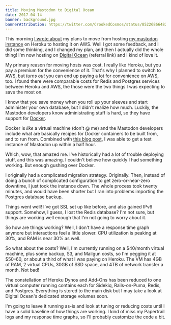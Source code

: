 ```yaml
---
title: Moving Mastodon to Digital Ocean
date: 2017-04-14
banner: background.jpg
bannerAttribution: https://twitter.com/CrookedCosmos/status/852268664825008130
---
```



This morning [I wrote about](/blog/mastodon-hosting-migration-plan/) my plans to move from hosting [my mastodon instance](https://mastodon.technology) on Heroku to hosting it on AWS. Well I got some feedback, and I did some thinking, and I changed my plan, and then I actually did the whole thing! I'm now hosting on [Digital Ocean](https://m.do.co/c/4a83a8a7aedf) (referral link) and I kind of love it.


My primary reason for moving hosts was cost. I really like Heroku, but you pay a premium for the convenience of it. That's why I planned to switch to AWS, but _turns out_ you can end up paying a lot for convenience on AWS, too. I found there were comparable costs for Redis and Postgres services between Heroku and AWS, the those were the two things I was expecting to save the most on.

I know that you save money when you roll up your sleeves and start administer your own database, but I didn't realize how much. Luckily, the Mastodon developers know administrating stuff is hard, so they have support for [Docker](https://www.docker.com).

Docker is _like_ a virtual machine (don't @ me) and the Mastodon developers include what are basically recipes for Docker containers to be built from, and to run from. Combined with [this blog post](http://digitalmind.io/post/deploying-mastodon-on-digital-ocean), I was able to get a test instance of Mastodon up within a half hour. 

Which, wow, that amazed me. I've historically had a lot of trouble deploying stuff, and this was amazing. I couldn't believe how quickly I had something working. But enough gushing over Docker.

I originally had a complicated migration strategy. Originally. Then, instead of doing a bunch of complicated configuration to get zero-or-near-zero downtime, I just took the instance down. The whole process took twenty minutes, and would have been shorter but I ran into problems importing the Postgres database backup. 

Things went well! I've got SSL set up like before, and also gained IPv6 support. Somehow, I guess, I lost the Redis database? I'm not sure, but things are working well enough that I'm not going to worry about it.

So how are things working? Well, I don't have a response time graph anymore but interactions feel a little slower. CPU utilization is peaking at 30%, and RAM is near 30% as well.

So what about the costs? Well, I'm currently running on a $40/month virtual machine, plus some backup, S3, and Mailgun costs, so I'm pegging it at $50–60, or about a third of what I was paying on Heroku. The VM has 4GB of RAM, 2 virtual CPUs, 30GB of SSD space, and 4TB of network transfer a month. Not bad! 

The constellation of Heroku Dynos and Add-Ons has been reduced to one virtual computer running contains each for Sidekiq, Rails-on-Puma, Redis, and Postgres. Everything is stored to the main disk but I may take a look at Digital Ocean's dedicated storage volumes soon.

I'm going to leave it running as-is and look at tuning or reducing costs until I have a solid baseline of how things are working. I kind of miss my Papertrail logs and my response time graphs, so I'll probably customize the code a bit. 

  